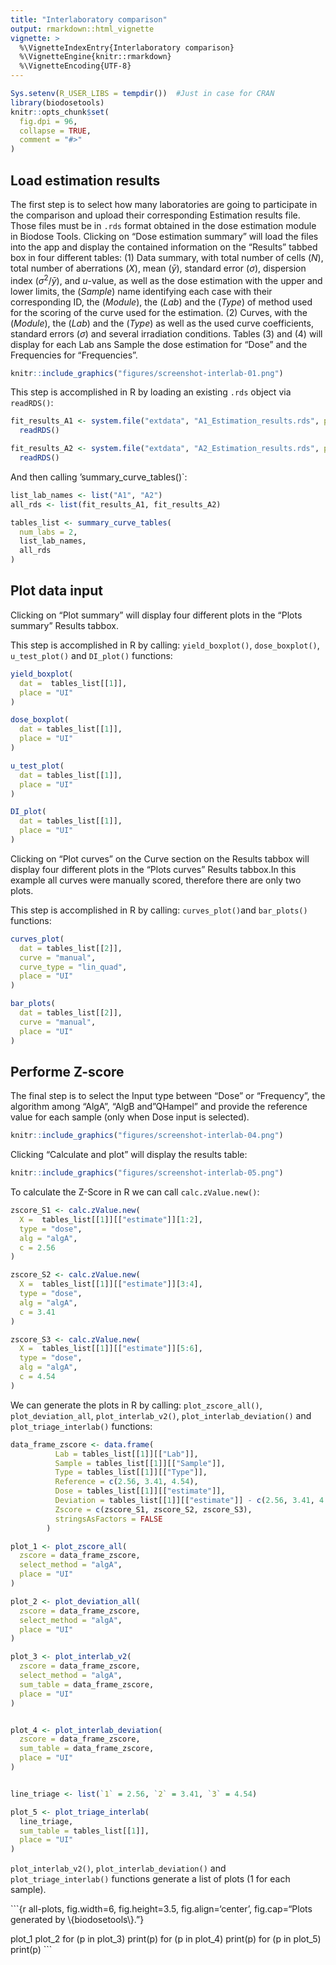 ```yaml
---
title: "Interlaboratory comparison"
output: rmarkdown::html_vignette
vignette: >
  %\VignetteIndexEntry{Interlaboratory comparison}
  %\VignetteEngine{knitr::rmarkdown}
  %\VignetteEncoding{UTF-8}
---
```


```r
Sys.setenv(R_USER_LIBS = tempdir())  #Just in case for CRAN
library(biodosetools)
knitr::opts_chunk$set(
  fig.dpi = 96,
  collapse = TRUE,
  comment = "#>"
)
```

## Load estimation results

The first step is to select how many laboratories are going to participate in the comparison and upload their corresponding Estimation results file. Those files must be in `.rds` format obtained in the dose estimation module in Biodose Tools. Clicking on "Dose estimation summary" will load the files into the app and display the contained information on the "Results" tabbed box in four different tables: (1) Data summary, with total number of cells ($N$), total number of aberrations ($X$), mean ($\bar{y}$), standard error ($\sigma$), dispersion index ($\sigma^{2}/\bar{y}$), and $u$-value, as well as the dose estimation with the upper and lower limits, the ($Sample$) name identifying each case with their corresponding ID, the ($Module$), the ($Lab$) and the ($Type$) of method used for the scoring of the curve used for the estimation. (2) Curves, with the ($Module$), the ($Lab$) and the ($Type$) as well as the used curve coefficients, standard errors ($\sigma$) and several irradiation conditions. Tables (3) and (4) will display for each Lab ans Sample the dose estimation for "Dose" and the Frequencies for "Frequencies".

```r
knitr::include_graphics("figures/screenshot-interlab-01.png")
```

This step is accomplished in R by loading an existing `.rds` object via `readRDS()`:

```r
fit_results_A1 <- system.file("extdata", "A1_Estimation_results.rds", package = "biodosetools") %>%
  readRDS()

fit_results_A2 <- system.file("extdata", "A2_Estimation_results.rds", package = "biodosetools") %>%
  readRDS()

```

And then calling 'summary_curve_tables()`:

```r
list_lab_names <- list("A1", "A2")
all_rds <- list(fit_results_A1, fit_results_A2)

tables_list <- summary_curve_tables(
  num_labs = 2,
  list_lab_names, 
  all_rds
)
```

## Plot data input

Clicking on "Plot summary" will display four different plots in the "Plots summary" Results tabbox.

This step is accomplished in R by calling: `yield_boxplot()`, `dose_boxplot()`, `u_test_plot()` and `DI_plot()` functions:

```r
yield_boxplot(
  dat =  tables_list[[1]],
  place = "UI"
)

dose_boxplot(
  dat = tables_list[[1]],
  place = "UI"
)

u_test_plot(
  dat = tables_list[[1]],
  place = "UI"
)

DI_plot(
  dat = tables_list[[1]],
  place = "UI"
)
```
Clicking on "Plot curves" on the Curve section on the Results tabbox will display four different plots in the "Plots curves" Results tabbox.In this example all curves were manually scored, therefore there are only two plots.

This step is accomplished in R by calling: `curves_plot()`and `bar_plots()` functions:

```r
curves_plot(
  dat = tables_list[[2]], 
  curve = "manual", 
  curve_type = "lin_quad",
  place = "UI"
)

bar_plots(
  dat = tables_list[[2]], 
  curve = "manual",
  place = "UI"
)

```
## Performe Z-score

The final step is to select the Input type between "Dose" or "Frequency", the algorithm among "AlgA", "AlgB and "QHampel" and provide the reference value for each sample (only when Dose input is selected). 

```r
knitr::include_graphics("figures/screenshot-interlab-04.png")
```
Clicking "Calculate and plot" will display the results table:

```r
knitr::include_graphics("figures/screenshot-interlab-05.png")
```

To calculate the Z-Score in R we can call `calc.zValue.new()`: 

```r

zscore_S1 <- calc.zValue.new(
  X =  tables_list[[1]][["estimate"]][1:2],
  type = "dose", 
  alg = "algA", 
  c = 2.56
)

zscore_S2 <- calc.zValue.new(
  X =  tables_list[[1]][["estimate"]][3:4],
  type = "dose", 
  alg = "algA", 
  c = 3.41
)

zscore_S3 <- calc.zValue.new(
  X =  tables_list[[1]][["estimate"]][5:6],
  type = "dose", 
  alg = "algA", 
  c = 4.54
)

```

We can generate the plots in R by calling: `plot_zscore_all()`, `plot_deviation_all`, `plot_interlab_v2()`, `plot_interlab_deviation()` and `plot_triage_interlab()` functions:

```r

data_frame_zscore <- data.frame(
          Lab = tables_list[[1]][["Lab"]],
          Sample = tables_list[[1]][["Sample"]],
          Type = tables_list[[1]][["Type"]],
          Reference = c(2.56, 3.41, 4.54),
          Dose = tables_list[[1]][["estimate"]],
          Deviation = tables_list[[1]][["estimate"]] - c(2.56, 3.41, 4.54),
          Zscore = c(zscore_S1, zscore_S2, zscore_S3),
          stringsAsFactors = FALSE
        )

plot_1 <- plot_zscore_all(
  zscore = data_frame_zscore, 
  select_method = "algA",
  place = "UI"
)

plot_2 <- plot_deviation_all(
  zscore = data_frame_zscore, 
  select_method = "algA",
  place = "UI"
)

plot_3 <- plot_interlab_v2(
  zscore = data_frame_zscore, 
  select_method = "algA", 
  sum_table = data_frame_zscore,
  place = "UI"
)


plot_4 <- plot_interlab_deviation(
  zscore = data_frame_zscore, 
  sum_table = data_frame_zscore,
  place = "UI"
)


line_triage <- list(`1` = 2.56, `2` = 3.41, `3` = 4.54)

plot_5 <- plot_triage_interlab(
  line_triage,
  sum_table = tables_list[[1]],
  place = "UI"
)

```
`plot_interlab_v2()`, `plot_interlab_deviation()` and `plot_triage_interlab()` functions generate a list of plots (1 for each sample).

```{r all-plots, fig.width=6, fig.height=3.5, fig.align='center', fig.cap="Plots generated by \\{biodosetools\\}."}

plot_1
plot_2
for (p in plot_3) print(p)
for (p in plot_4) print(p)
for (p in plot_5) print(p)
```
